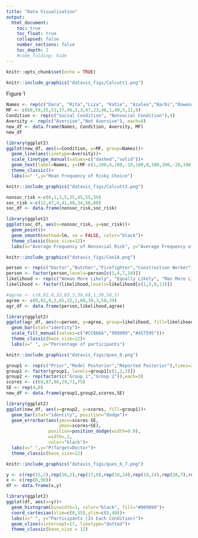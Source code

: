 ```yaml
---
title: "Data Visualization"
output:
  html_document:
    toc: true
    toc_float: true
    collapsed: false
    number_sections: false
    toc_depth: 2
    #code_folding: hide
---
```


```r
knitr::opts_chunk$set(echo = TRUE)
```


```r
knitr::include_graphics("datavis_figs/Calcutt1.png")
```

Figure 1
```r

Names <- rep(c("Dara", "Rita","Liza", "Katie", "Azalea","Barbi","Rowena","Fiona"),each=2)
MF <- c(60,59,55,51,37,46,3,3,47,23,46,1,40,5,11,0)
Condition <- rep(c("Social Condition", "Nonsocial Condition"),4)
Aversity <- rep(c("Aversive","Not Aversive"), each=8)
new_df <- data.frame(Names, Condition, Aversity, MF)
new_df

library(ggplot2)
ggplot(new_df, aes(x=Condition, y=MF, group=Names))+
  geom_line(aes(linetype=Aversity))+
  scale_linetype_manual(values=c("dashed","solid"))+
  geom_text(label=Names, y=(MF-c(1,100,4,100,-10,100,0,100,100,-26,100,-45,100,-36,100,-12)), x=rep(c(0.9,2.14),times=8))+
  theme_classic()+
  labs(x=" ",y="Mean Frequency of Risky Choice")

```

```r
knitr::include_graphics("datavis_figs/Calcutt2.png")
```

```r
nonsoc_risk <-c(0,1,3,5,25,45,55,59)
soc_risk <-c(12,47,4,41,48,34,56,60)
soc_df <- data.frame(nonsoc_risk,soc_risk)

library(ggplot2)
ggplot(soc_df, aes(x=nonsoc_risk, y=soc_risk))+
  geom_point()+
  geom_smooth(method=lm, se = FALSE, color="black")+
  theme_classic(base_size=12)+
  labs(x="Average Frequency of Nonsocial Risk", y="Average Frequency of Social Risk")

```

```r
knitr::include_graphics("datavis_figs/Cao1A.png")
```

```r
person <- rep(c("Doctor","Butcher","Firefighter","Construction Worker"),each=3)
person <- factor(person,levels=person[c(1,4,7,10)])
likelihood <- rep(c("Woman More Likely", "Equally Likely", "Man More Likely"),times=4)
likelihood <- factor(likelihood,levels=likelihood[c(1,5,9,13)])

#agree <- c(8,92,0,32,65,3,39,60,1,39,58,3)
agree <- c(0,92,8,3,65,32,1,60,39,3,58,39)
agr_df <- data.frame(person,likelihood,agree)

library(ggplot2)
ggplot(agr_df, aes(x=person, y=agree, group=likelihood, fill=likelihood))+
  geom_bar(stat="identity")+
  scale_fill_manual(values=c("#CC6666","998099","#457595"))+
  theme_classic(base_size=12)+
  labs(x=" ", y="Percentage of participants")
```

```r
knitr::include_graphics("datavis_figs/ques_8.png")
```

```r
group1 <- rep(c("Prior","Model Posterior","Reported Posterior"),times=2)
group1 <- factor(group1, levels=group1[c(1,2,3)])
group2 <- rep(factor(c("Group 1","Group 2")),each=3)
scores <- c(69,87,86,29,71,75)
SE <- rep(4,6)
new_df <- data.frame(group1,group2,scores,SE)

library(ggplot2)
ggplot(new_df, aes(x=group2, y=scores, fill=group1))+
  geom_bar(stat="identity", position="dodge")+
  geom_errorbar(aes(ymin=scores-SE,
                    ymax=scores+SE),
                position=position_dodge(width=0.9),
                width=.2,
                color="black")+
  labs(x=" ",y="P(Target=Doctor")+
  theme_classic(base_size=12)

```

```r
knitr::include_graphics("datavis_figs/ques_6_7.png")
```

```r
y <- c(rep(15,2),rep(16,2),rep(17,8),rep(18,14),rep(19,14),rep(20,7),rep(21,6),rep(22,7),rep(23,5),rep(24,5),rep(25,1),rep(32,28))
x <- c(rep(0,99))
df <- data.frame(x,y)

library(ggplot2)
ggplot(df, aes(x=y))+
  geom_histogram(binwidth=1, color="black", fill="#009090")+
  coord_cartesian(xlim=c(0,35),ylim=c(0,40))+
  labs(x=" ", y="Participants (In Each Condition)")+
  geom_vline(xintercept=17, linetype="dotted")+
  theme_classic(base_size = 12)
  

```

